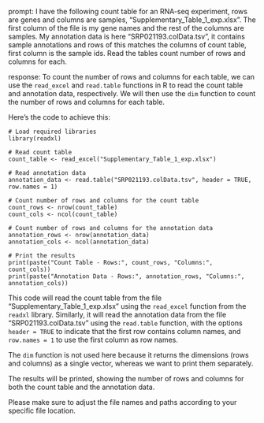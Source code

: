prompt:
I have the following count table for an RNA-seq experiment, rows are genes and columns are samples, "Supplementary_Table_1_exp.xlsx". The first column of the file is my gene names and the rest of the columns are samples. My annotation data is here  "SRP021193.colData.tsv", it contains sample annotations and rows of this matches the columns of count table, first column is the sample ids. Read the tables count number of rows and columns for each.

response:
To count the number of rows and columns for each table, we can use the `read_excel` and `read.table` functions in R to read the count table and annotation data, respectively. We will then use the `dim` function to count the number of rows and columns for each table.

Here's the code to achieve this:

```
# Load required libraries
library(readxl)

# Read count table
count_table <- read_excel("Supplementary_Table_1_exp.xlsx")

# Read annotation data
annotation_data <- read.table("SRP021193.colData.tsv", header = TRUE, row.names = 1)

# Count number of rows and columns for the count table
count_rows <- nrow(count_table)
count_cols <- ncol(count_table)

# Count number of rows and columns for the annotation data
annotation_rows <- nrow(annotation_data)
annotation_cols <- ncol(annotation_data)

# Print the results
print(paste("Count Table - Rows:", count_rows, "Columns:", count_cols))
print(paste("Annotation Data - Rows:", annotation_rows, "Columns:", annotation_cols))
```

This code will read the count table from the file "Supplementary_Table_1_exp.xlsx" using the `read_excel` function from the `readxl` library. Similarly, it will read the annotation data from the file "SRP021193.colData.tsv" using the `read.table` function, with the options `header = TRUE` to indicate that the first row contains column names, and `row.names = 1` to use the first column as row names.

The `dim` function is not used here because it returns the dimensions (rows and columns) as a single vector, whereas we want to print them separately.

The results will be printed, showing the number of rows and columns for both the count table and the annotation data.

Please make sure to adjust the file names and paths according to your specific file location.
